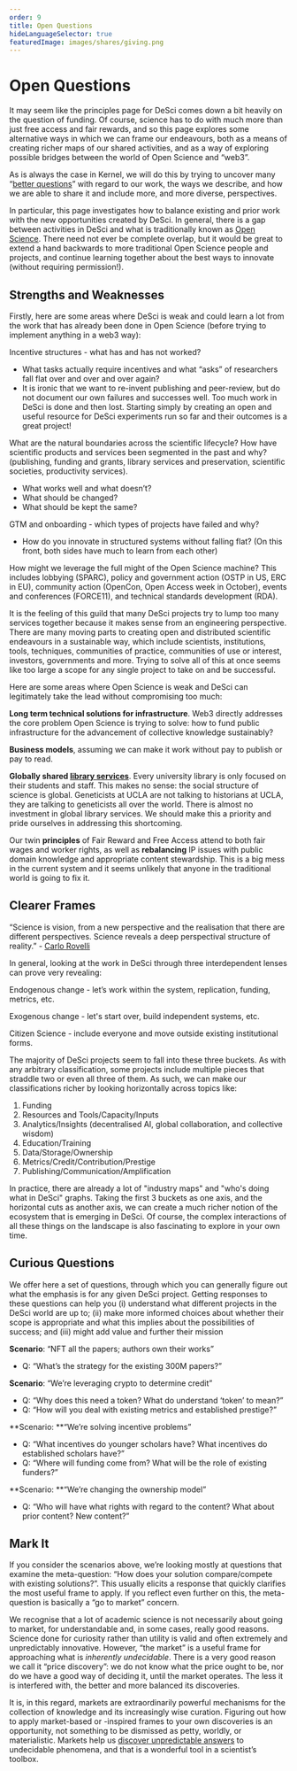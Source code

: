 ```yaml
---
order: 9
title: Open Questions
hideLanguageSelector: true
featuredImage: images/shares/giving.png
---
```


# Open Questions

It may seem like the principles page for DeSci comes down a bit heavily on the question of funding. Of course, science has to do with much more than just free access and fair rewards, and so this page explores some alternative ways in which we can frame our endeavours, both as a means of creating richer maps of our shared activities, and as a way of exploring possible bridges between the world of Open Science and “web3”.

As is always the case in Kernel, we will do this by trying to uncover many “[better questions](https://www.kernel.community/en/learn/module-2/better-questions)” with regard to our work, the ways we describe, and how we are able to share it and include more, and more diverse, perspectives. 

In particular, this page investigates how to balance existing and prior work with the new opportunities created by DeSci. In general, there is a gap between activities in DeSci and what is traditionally known as [Open Science](https://www.unesco.org/en/natural-sciences/open-science). There need not ever be complete overlap, but it would be great to extend a hand backwards to more traditional Open Science people and projects, and continue learning together about the best ways to innovate (without requiring permission!).

## Strengths and Weaknesses

Firstly, here are some areas where DeSci is weak and could learn a lot from the work that has already been done in Open Science (before trying to implement anything in a web3 way):

<Process>

<Box>

Incentive structures - what has and has not worked? 

- What tasks actually require incentives and what “asks” of researchers fall flat over and over and over again?
- It is ironic that we want to re-invent publishing and peer-review, but do not document our own failures and successes well. Too much work in DeSci is done and then lost. Starting simply by creating an open and useful resource for DeSci experiments run so far and their outcomes is a great project!

</Box>

<Box>

What are the natural boundaries across the scientific lifecycle? How have scientific products and services been segmented in the past and why? (publishing, funding and grants, library services and preservation, scientific societies, productivity services). 

- What works well and what doesn’t? 
- What should be changed? 
- What should be kept the same?  

</Box>

<Box>

GTM and onboarding - which types of projects have failed and why? 

- How do you innovate in structured systems without falling flat? (On this front, both sides have much to learn from each other)

</Box>

How might we leverage the full might of the Open Science machine? This includes lobbying (SPARC), policy and government action (OSTP in US, ERC in EU), community action (OpenCon, Open Access week in October), events and conferences (FORCE11), and technical standards development (RDA).

</Process>

It is the feeling of this guild that many DeSci projects try to lump too many services together because it makes sense from an engineering perspective. There are many moving parts to creating open and distributed scientific endeavours in a sustainable way, which include scientists, institutions, tools, techniques, communities of practice, communities of use or interest, investors, governments and more. Trying to solve all of this at once seems like too large a scope for any single project to take on and be successful.

Here are some areas where Open Science is weak and DeSci can legitimately take the lead without compromising too much:

<Process>

**Long term technical solutions for infrastructure**. Web3 directly addresses the core problem Open Science is trying to solve: how to fund public infrastructure for the advancement of collective knowledge sustainably?

**Business models**, assuming we can make it work without pay to publish or pay to read.

**Globally shared [library services](https://www.youtube.com/watch?v=NOYa3YzVtyk)**. Every university library is only focused on their students and staff. This makes no sense: the social structure of science is global. Geneticists at UCLA are not talking to historians at UCLA, they are talking to geneticists all over the world. There is almost no investment in global library services. We should make this a priority and pride ourselves in addressing this shortcoming.

Our twin **principles** of Fair Reward and Free Access attend to both fair wages and worker rights, as well as **rebalancing** IP issues with public domain knowledge and appropriate content stewardship. This is a big mess in the current system and it seems unlikely that anyone in the traditional world is going to fix it.

</Process>

## Clearer Frames

“Science is vision, from a new perspective and the realisation that there are different perspectives. Science reveals a deep perspectival structure of reality.” - [Carlo Rovelli](https://sms.cam.ac.uk/media/2923736)

In general, looking at the work in DeSci through three interdependent lenses can prove very revealing:

<Process>

Endogenous change - let’s work within the system, replication, funding, metrics, etc.

Exogenous change - let's start over, build independent systems, etc.

Citizen Science - include everyone and move outside existing institutional forms.

</Process>

The majority of DeSci projects seem to fall into these three buckets. As with any arbitrary classification, some projects include multiple pieces that straddle two or even all three of them. As such, we can make our classifications richer by looking horizontally across topics like:

1. Funding
2. Resources and Tools/Capacity/Inputs
3. Analytics/Insights (decentralised AI, global collaboration, and collective wisdom)
4. Education/Training
5. Data/Storage/Ownership
6. Metrics/Credit/Contribution/Prestige
7. Publishing/Communication/Amplification

In practice, there are already a lot of "industry maps" and "who's doing what in DeSci" graphs. Taking the first 3 buckets as one axis, and the horizontal cuts as another axis, we can create a much richer notion of the ecosystem that is emerging in DeSci. Of course, the complex interactions of all these things on the landscape is also fascinating to explore in your own time.

## Curious Questions

We offer here a set of questions, through which you can generally figure out what the emphasis is for any given DeSci project. Getting responses to these questions can help you (i) understand what different projects in the DeSci world are up to; (ii) make more informed choices about whether their scope is appropriate and what this implies about the possibilities of success; and (iii) might add value and further their mission

<Process>

<Box>

**Scenario**: “NFT all the papers; authors own their works”

- Q: “What’s the strategy for the existing 300M papers?”

</Box>

<Box>

**Scenario**: “We’re leveraging crypto to determine credit”

- Q: “Why does this need a token? What do understand ‘token’ to mean?”
- Q: “How will you deal with existing metrics and established prestige?”

</Box>

<Box>

**Scenario: **“We’re solving incentive problems”

- Q: “What incentives do younger scholars have? What incentives do established scholars have?”
- Q: “Where will funding come from? What will be the role of existing funders?”

</Box>

<Box>

**Scenario: **“We’re changing the ownership model”

- Q: “Who will have what rights with regard to the content? What about prior content? New content?”

</Box>

</Process>

## Mark It

If you consider the scenarios above, we’re looking mostly at questions that examine the meta-question: “How does your solution compare/compete with existing solutions?”. This usually elicits a response that quickly clarifies the most useful frame to apply. If you reflect even further on this, the meta-question is basically a “go to market” concern. 

We recognise that a lot of academic science is not necessarily about going to market, for understandable and, in some cases, really good reasons. Science done for curiosity rather than utility is valid and often extremely and unpredictably innovative. However, “the market” is a useful frame for approaching what is _inherently undecidable_. There is a very good reason we call it “price discovery”: we do not know what the price ought to be, nor do we have a good way of deciding it, until the market operates. The less it is interfered with, the better and more balanced its discoveries.

It is, in this regard, markets are extraordinarily powerful mechanisms for the collection of knowledge and its increasingly wise curation. Figuring out how to apply market-based or -inspired frames to your own discoveries is an opportunity, not something to be dismissed as petty, worldly, or materialistic. Markets help us [discover unpredictable answers](https://youtu.be/N3WUpVH8-D8?t=3344) to undecidable phenomena, and that is a wonderful tool in a scientist’s toolbox.